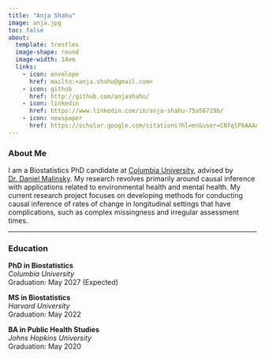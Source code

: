 ```yaml
---
title: "Anja Shahu"
image: anja.jpg
toc: false
about: 
  template: trestles
  image-shape: round
  image-width: 14em
  links:
    - icon: envelope
      href: mailto:<anja.shahu@gmail.com>
    - icon: github
      href: http://github.com/anjashahu/
    - icon: linkedin
      href: https://www.linkedin.com/in/anja-shahu-75a58719b/
    - icon: newspaper
      href: https://scholar.google.com/citations?hl=en&user=CNfqlPkAAAAJ
---
```


### About Me

I am a Biostatistics PhD candidate at [Columbia University](https://www.publichealth.columbia.edu/academics/departments/biostatistics), advised by [Dr. Daniel Malinsky](http://www.dmalinsky.com/). My research revolves primarily around causal inference with applications related to environmental health and mental health. My current research project focuses on developing methods for conducting causal inference of rates of change in longitudinal settings that have complications, such as complex missingness and irregular assessment times.  

--------------------------------------------------------------------------------

### Education

**PhD in Biostatistics**  
*Columbia University*  
Graduation: May 2027 (Expected)

**MS in Biostatistics**  
*Harvard University*  
Graduation: May 2022

**BA in Public Health Studies**  
*Johns Hopkins University*   
Graduation: May 2020

